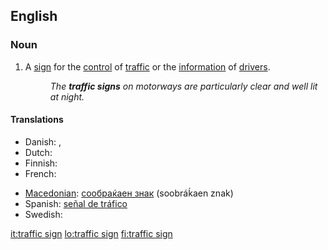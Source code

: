 ==English==

===Noun===
{{en-noun}}

# A [[sign]] for the [[control]] of [[traffic]] or the [[information]] of [[drivers]].
#: ''The '''traffic signs''' on motorways are particularly clear and well lit at night.''

====Translations====
{{trans-top|traffic sign}}
* Danish: {{t-|da|færdselstavle|c}},  {{t-|da|vejskilt|n}}
* Dutch: {{t-|nl|verkeersbord|n}}
* Finnish: {{t+|fi|liikennemerkki}}
* French: {{t+|fr|panneau|m}}
{{trans-mid}}
* [[Macedonian]]: [[сообраќаен знак]] (soobráḱaen znak) {{m}}
* Spanish: [[señal de tráfico]] {{f}}
* Swedish: {{t-|sv|vägmärke}}
{{trans-bottom}}

[[it:traffic sign]]
[[lo:traffic sign]]
[[fi:traffic sign]]